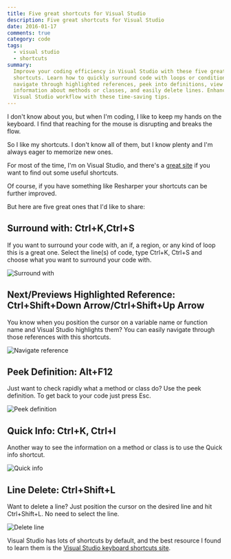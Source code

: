 ```yaml
---
title: Five great shortcuts for Visual Studio
description: Five great shortcuts for Visual Studio
date: 2016-01-17
comments: true
category: code
tags:
  - visual studio
  - shortcuts
summary:
  Improve your coding efficiency in Visual Studio with these five great
  shortcuts. Learn how to quickly surround code with loops or conditions,
  navigate through highlighted references, peek into definitions, view quick
  information about methods or classes, and easily delete lines. Enhance your
  Visual Studio workflow with these time-saving tips.
---
```


I don't know about you, but when I'm coding, I like to keep my hands on the
keyboard. I find that reaching for the mouse is disrupting and breaks the flow.

So I like my shortcuts. I don't know all of them, but I know plenty and I'm
always eager to memorize new ones.

For most of the time, I'm on Visual Studio, and there's a
[great site](http://visualstudioshortcuts.com/2015/) if you want to find out
some useful shortcuts.

Of course, if you have something like Resharper your shortcuts can be further
improved.

But here are five great ones that I'd like to share:

## Surround with: Ctrl+K,Ctrl+S

If you want to surround your code with, an if, a region, or any kind of loop
this is a great one. Select the line(s) of code, type Ctrl+K, Ctrl+S and choose
what you want to surround your code with.

<img src="surround-with.gif" alt="Surround with" />

## Next/Previews Highlighted Reference: Ctrl+Shift+Down Arrow/Ctrl+Shift+Up Arrow

You know when you position the cursor on a variable name or function name and
Visual Studio highlights them? You can easily navigate through those references
with this shortcuts.

<img alt="Navigate reference" src="navigate-reference.gif" />

## Peek Definition: Alt+F12

Just want to check rapidly what a method or class do? Use the peek definition.
To get back to your code just press Esc.

<img src="peek-definition.gif" alt="Peek definition" />

## Quick Info: Ctrl+K, Ctrl+I

Another way to see the information on a method or class is to use the Quick info
shortcut.

<img src="quick-info.gif" alt="Quick info" />

## Line Delete: Ctrl+Shift+L

Want to delete a line? Just position the cursor on the desired line and hit
Ctrl+Shift+L. No need to select the line.

<img src="delete-line.gif" alt="Delete line" />

Visual Studio has lots of shortcuts by default, and the best resource I found to
learn them is the
[Visual Studio keyboard shortcuts site](http://visualstudioshortcuts.com/2015/).
